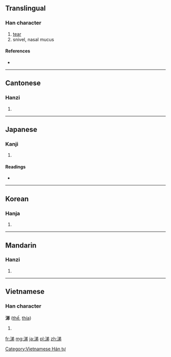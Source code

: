 {{also|洟}}
==Translingual==

===Han character===
{{Han char|rn=85|rad=水|as=07|sn=10|four=3812<sub>7</sub>|canj=水金弓竹 (ECNH)}}

# [[tear]]
# snivel, nasal mucus

====References====
* {{Han ref|kx=0627.040|dkj=17543|dj=1029.080|hdz=31633.050|uh=6D95|ud=28053|bh=AEF7|bd=44791}}

----

==Cantonese==

===Hanzi===
{{yue-hanzi|jyut=|y=tai3}}

# {{defn|lang=yue|sort=水07}}

----

==Japanese==

===Kanji===
{{ja-kanji|grade=|rs=水07}}

# {{defn|lang=ja|sort=水07}}

====Readings====
* {{ja-readings|on=[[てい]] (tei)|kun=[[なみだ]] (namida), [[なく]] (naku), [[はなしる]] (hanashiru)}}

----

==Korean==

===Hanja===
{{ko-hanja|hangeul=체|eumhun=|rv=che|mr=ch'e|y=chey}}

# {{defn|lang=ko|sort=水07}}

----

==Mandarin==

===Hanzi===
{{cmn-hanzi|pin=[[táo]] ([[tao2]]), [[tì]] ([[ti4]])|wg=t'ao<sup>2</sup>, t'i<sup>4</sup>}}

# {{defn|lang=cmn|sort=水07}}

----

==Vietnamese==

===Han character===
'''涕''' ([[thế]], [[thía]])

# {{defn|lang=vi}}

[[Category:Vietnamese Hán tự]]

[[fr:涕]]
[[mg:涕]]
[[ja:涕]]
[[pl:涕]]
[[zh:涕]]